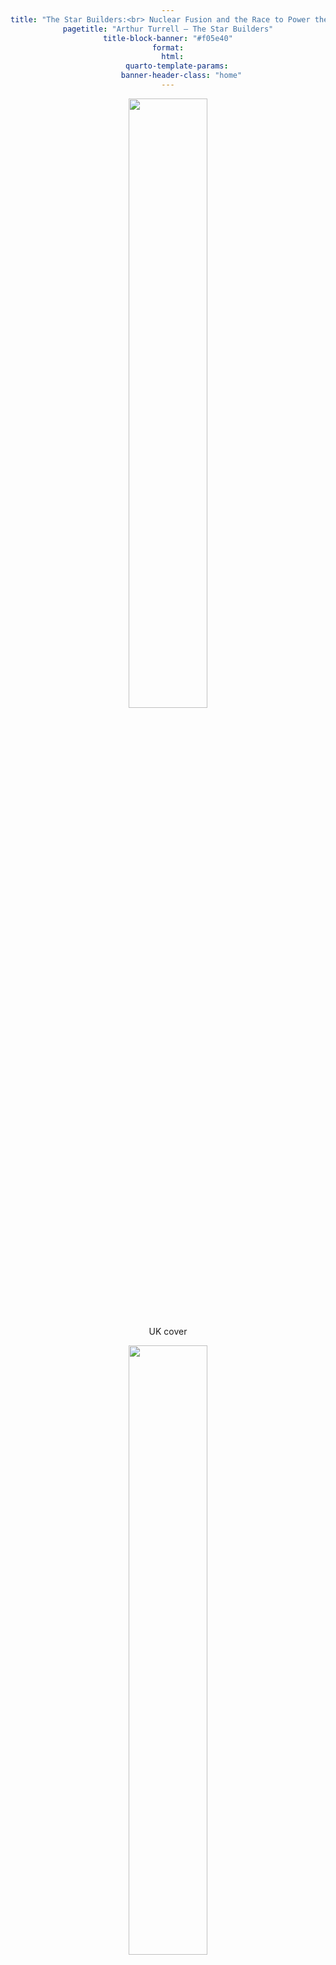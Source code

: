 ```yaml
---
title: "The Star Builders:<br> Nuclear Fusion and the Race to Power the Planet"
pagetitle: "Arthur Turrell — The Star Builders"
title-block-banner: "#f05e40"
format:
  html:
    quarto-template-params:
      banner-header-class: "home"
---
```


```{=html}
<style>
h1 {text-align: center;}
p {text-align: center;}
div {text-align: center;}
.praise-text{
    text-align: left;
}
.attribution-text{
    text-align: right;
    font-style: italic;
    font-weight: bold;
}

</style>
```

::: {.grid}

::: {.g-col-6}
```{=html}
<img src="star_builders_uk_web.jpg", style="width:50%;align:center;" class="bounce-in-right" data-wow-delay=".1s"  hspace="30">
```
UK cover
:::

::: {.g-col-6}
```{=html}
<img src="US_front_cover_web.jpeg", style="width:50%;align:center;" class="bounce-in-left" data-wow-delay=".1s"  hspace="30">
```
US cover
:::

:::


Arthur's first book is *The Star Builders* (August 2021). In it, he tells the remarkable stories of the scientists who have dedicated their lives to achieving a seemingly impossible feat: building a star on Earth.

These engineers, physicists, and mathematicians aim to recreate the source of the Sun's energy, nuclear fusion, in a controlled way, within a reactor. They have to contend with mysterious types of matter, giant lasers, secretive start-ups, and the most powerful forces in the Universe. Building a star on our home planet may sound like a risky enterprise, but these scientists think that — far from being fraught with danger — building a star could just save the planet by providing carbon free power for millions, or even billions, of years. 

*The Star Builders* is published by [Weidenfeld & Nicolson](https://www.weidenfeldandnicolson.co.uk/titles/arthur-turrell/the-star-builders/9781474611589/) in the Commonwealth (including the UK), by LEDA in the Czech Republic, and by [Scribner](https://www.simonandschuster.com/books/The-Star-Builders/Arthur-Turrell/9781982130664) in the United States.

**New:** The Star Builders is now available in [Hungarian](https://www.libri.hu/konyv/arthur_turrell.csillagepitok.html), under the title "Csillagépítők", and will shortly be out in Japanese under the title "Yume no enerugī: Kakuyūgō no saishū kaitō".

Here are some of the bookstores where you can order copies (but remember to ask at your local bookstore too!)

::: {.grid}

::: {.g-col-6}
**UK**

[Bookshop.org UK](https://uk.bookshop.org/books/the-star-builders-nuclear-fusion-and-the-race-to-power-the-planet/9781474611589)  
[Foyles](https://www.foyles.co.uk/witem/natural-world-the-environment/the-star-builders-nuclear-fusion-and-th,arthur-turrell-9781474611589)  
[Hive](https://www.hive.co.uk/Product/Arthur-Turrell/The-Star-Builders--Nuclear-Fusion-and-the-Race-to-Power-the-Planet/25678568)  
[Waterstones](https://www.waterstones.com/book/the-star-builders/arthur-turrell/9781474611589)  
[Amazon UK](https://www.amazon.co.uk/Star-Builders-Nuclear-Fusion-Planet/dp/1474611583)  
[Blackwells](https://blackwells.co.uk/bookshop/product/The-Star-Builders-by-Arthur-Turrell-author/9781474611589)  
[WHSmith](https://www.whsmith.co.uk/products/the-star-builders-nuclear-fusion-and-the-race-to-power-the-planet/arthur-turrell/hardback/9781474611589.html)  
:::

::: {.g-col-6}
**US**

[Bookshop.org US](https://bookshop.org/books/the-star-builders-nuclear-fusion-and-the-race-to-power-the-planet-9781797126401/9781797126401)  
[Books-A-Million](https://www.booksamillion.com/p/9781982130664)  
[IndieBound](https://www.indiebound.org/book/9781982130664?aff=simonsayscom)  
[Amazon US](https://www.amazon.com/Star-Builders-Nuclear-Fusion-Planet-ebook/dp/B08LDZ9RYJ/)  
[Barnes & Noble](https://www.barnesandnoble.com/w/the-star-builders-arthur-turrell/1137938665?ean=9781982130664)  

:::

:::

Would you like to see your bookstore here? Just let me know the name of your store and send a link to a page where people can order *The Star Builders*.

## Praise for *The Star Builders*

```{=html}
<p class="praise-text">
...this physicist was impressed by the ease with which Turrell accurately presents the basics of fission, fusion and plasmas in popular-style prose... Star Builders presents a timely, extremely informative and highly readable survey of today's fusion landscape, and convincingly demonstrates that we must pursue the goal of energy from fusion.</p>
<p class="attribution-text">—Nature Physics</p>
<p class="praise-text">"recommended reading"</p>
<p class="attribution-text"><b>&#8212;Nature Physics (<a href=https://www.nature.com/articles/s41567-021-01390-1>editorial</a>)</b></p>
<p class="praise-text">"[A] thoroughly researched, yet accessible book ... Turrell's enthusiasm for the topic, as well as his clear and easy-to-understand explanations of the physics involved in nuclear fusion, make this a thought-provoking read for anyone interested in learning about the cutting-edge technology that's being applied to solving the climate crisis."</p>
<p class="attribution-text"><b>&#8212;Library Journal</b></p>
<p class="praise-text">“Every crisis has its possible miracle cure. And the ultimate cure for our energy woes would be nuclear fusion, the same process that makes stars shine….In his new book the plasma physicist and science writer Arthur Turrell [writes of] "star builders," the researchers and engineers who want to create a small star on Earth….While Turrell withholds judgment on which of the different fusion technologies might be most promising, he freely offers an optimistic outlook for the future of fusion power and is adamant about the need to invest in it.”</p>
<p class="attribution-text"><b>&#8212;The New York Times</b></p>
<br>
<p class="praise-text">“An expert account of the immense international research effort to develop practical nuclear fusion...Important, high-quality popular science.”</p>
<p class="attribution-text"><b>&#8212;Kirkus Reviews</b></p>
<br>
<p class="praise-text">“In an impressively reported debut, plasma physicist Turrell surveys the global development of nuclear fusion as an energy source… Readers will find plenty of answers—and optimism—about the future of fusion here.”</p>
<p class="attribution-text"><b>&#8212;Publishers Weekly</b></p>
<br>
<p class="praise-text">“A gobsmackingly good read…. Turrell’s portraits of the undaunted star-building scientists who are trying to make fusion a reality are not just compelling but, dare I say it, fun. I learned a lot by reading this book. You will, too.”</p>
<p class="attribution-text"><b>&#8212;Robert Bryce, author of <i>A Question of Power: Electricity and the Wealth of Nations</i></b></p>
<br>
<p class="praise-text">“Visionary thinkers have sketched a future of sustainable abundance based on skillful use of nuclear fusion, the process that powers the stars.  Can we get there?  How?  When?  The Star Builders surveys this vibrant frontier of science and technology clearly and realistically.  It brings a timely, hopeful message.”</p>
<p class="attribution-text"><b>&#8212;Frank Wilczek, Winner of the Nobel Prize in Physics and author of <i>Fundamentals: Ten Keys to Reality</i></b></p>
<br>
<p class="praise-text">“What I love about this book is how easily Turrell forgives us for having forgotten the promise of fusion. He makes a convincing case that fusion could be the missing puzzle piece as we struggle to find the perfect complement for renewables. His enthusiasm brings decades of careful scientific research to life, even as the scientists whose work he traces bring fusion to the cusp of fruition.”</p>
<p class="attribution-text"><b>&#8212;Gretchen Bakke, author of <i>The Grid: The Fraying Wires Between Americans and Our Energy Future</i></b></p>
<br>
<p class="praise-text">“Incredibly readable and entertaining. The book’s first-hand accounts of what is occurring inside fusion startups are especially enthralling. Turrell skillfully tells the fascinating story of the personalities, science, and technology that have brought this fledging industry to the point of takeoff.”</p>
<p class="attribution-text"><b>&#8212;Jason Parisi, coauthor of <i>The Future of Fusion Energy</i></b></p>
<br>
<p class="praise-text">“Painstakingly researched. Turrell gives us a front-row seat to the hard-fought race for fusion, and he offers convincing reasons for optimism. In fact, he shows us a galaxy of effort being directed toward ‘building a star.’”</p>
<p class="attribution-text"><b>&#8212;James Mahaffey, author of <i>Atomic Adventures</i></b></p>
<br>
<p class="praise-text">“Arthur Turrell captures the excitement of the race to produce the first commercial fusion energy—perhaps the most important technological race of all.”</p>
<p class="attribution-text"><b>&#8212;Sir Steven Cowley, director of Princeton Plasma Physics Laboratory</b></p>
<br>
<p class="praise-text">“... Maths and physics expert Arthur Turrell has written a book brimming with enthusiasm and verve. He describes the entrepreneurial efforts of the energy pioneers and explains the scientific principles that makes their innovations conceivable. Turrell covers the ground with panache. Some of his language resonates favourably with that used by the US Nobel laureate Steven Weinberg in his 1970s epic The First Three Minutes. That book was among the most powerful books on cosmology and physics ever written. Turrell’s isn’t far behind.”</p>
<p class="attribution-text"><b>&#8212;Peter Marsh, <a href=https://www.madeherenow.com/news/post/2024/08/12/shaping-the-future-in-difficult-times>Made Here Now</a></b></p>
```
